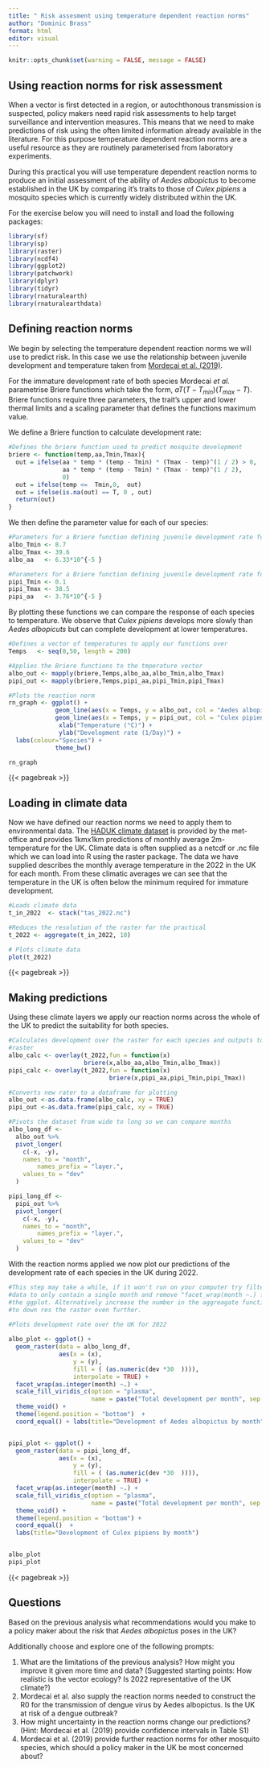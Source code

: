 ---
title: " Risk assesment using temperature dependent reaction norms"
author: "Dominic Brass"
format: html
editor: visual
---

```{r setup, include=FALSE}
knitr::opts_chunk$set(warning = FALSE, message = FALSE) 
```

## Using reaction norms for risk assessment

When a vector is first detected in a region, or autochthonous transmission is suspected, policy makers need rapid risk assessments to help target surveillance and intervention measures. This means that we need to make predictions of risk using the often limited information already available in the literature. For this purpose temperature dependent reaction norms are a useful resource as they are routinely parameterised from laboratory experiments.

During this practical you will use temperature dependent reaction norms to produce an initial assessment of the ability of *Aedes albopictus* to become established in the UK by comparing it's traits to those of *Culex pipiens* a mosquito species which is currently widely distributed within the UK.

For the exercise below you will need to install and load the following packages:

```{r}
library(sf)
library(sp)
library(raster)
library(ncdf4)
library(ggplot2)
library(patchwork)
library(dplyr)
library(tidyr)
library(rnaturalearth)
library(rnaturalearthdata)


```

## Defining reaction norms

We begin by selecting the temperature dependent reaction norms we will use to predict risk. In this case we use the relationship between juvenile development and temperature taken from [Mordecai et al. (2019)](https://onlinelibrary.wiley.com/doi/10.1111/ele.13335).

For the immature development rate of both species Mordecai *et al.* parametrise Briere functions which take the form, $aT(T-T_{min})(T_{max} - T)$. Briere functions require three parameters, the trait's upper and lower thermal limits and a scaling parameter that defines the functions maximum value. 

We define a Briere function to calculate development rate:

```{r}
#Defines the briere function used to predict mosquito development
briere <- function(temp,aa,Tmin,Tmax){
  out = ifelse(aa * temp * (temp - Tmin) * (Tmax - temp)^(1 / 2) > 0,
               aa * temp * (temp - Tmin) * (Tmax - temp)^(1 / 2),  
               0)
  out = ifelse(temp <=  Tmin,0,  out)
  out = ifelse(is.na(out) == T, 0 , out)
  return(out)
}

```

We then define the parameter value for each of our species:

```{r}

#Parameters for a Briere function defining juvenile development rate for aedes albopictus
albo_Tmin <- 8.7  
albo_Tmax <- 39.6
albo_aa   <- 6.33*10^{-5 }

#Parameters for a Briere function defining juvenile development rate for Culex pipens
pipi_Tmin <- 0.1 
pipi_Tmax <- 38.5
pipi_aa   <- 3.76*10^{-5 }

```

By plotting these functions we can compare the response of each species to temperature. We observe that *Culex pipiens* develops more slowly than *Aedes albopicuts* but can complete development at lower temperatures.

```{r}

#Defines a vector of temperatures to apply our functions over
Temps   <- seq(0,50, length = 200) 

#Applies the Briere functions to the tmperature vector
albo_out <- mapply(briere,Temps,albo_aa,albo_Tmin,albo_Tmax)
pipi_out <- mapply(briere,Temps,pipi_aa,pipi_Tmin,pipi_Tmax)

#Plots the reaction norm
rn_graph <- ggplot() +
             geom_line(aes(x = Temps, y = albo_out, col = "Aedes albopictus")) +
             geom_line(aes(x = Temps, y = pipi_out, col = "Culex pipiens")) +
              xlab("Temperature (°C)") + 
              ylab("Development rate (1/Day)") + 
  labs(colour="Species") + 
             theme_bw()

rn_graph
```

{{< pagebreak >}}

## Loading in climate data

Now we have defined our reaction norms we need to apply them to environmental data. The [HADUK climate dataset](https://catalogue.ceda.ac.uk/uuid/46f8c1377f8849eeb8570b8ac9b26d86) is provided by the met-office and provides 1kmx1km predictions of monthly average 2m-temperature for the UK. Climate data is often supplied as a netcdf or .nc file which we can load into R using the raster package. The data we have supplied describes the monthly average temperature in the 2022 in the UK for each month. From these climatic averages we can see that the temperature in the UK is often below the minimum required for immature development.

```{r}
#Loads climate data
t_in_2022  <- stack("tas_2022.nc") 

#Reduces the resolution of the raster for the practical
t_2022 <- aggregate(t_in_2022, 10) 

# Plots climate data
plot(t_2022) 
```

{{< pagebreak >}}

## Making predictions

Using these climate layers we apply our reaction norms across the whole of the UK to predict the suitability for both species.

```{r}
#Calculates development over the raster for each species and outputs to a new 
#raster
albo_calc <- overlay(t_2022,fun = function(x)  
                     briere(x,albo_aa,albo_Tmin,albo_Tmax))
pipi_calc <- overlay(t_2022,fun = function(x)  
                            briere(x,pipi_aa,pipi_Tmin,pipi_Tmax))

#Converts new rater to a dataframe for plotting
albo_out <-as.data.frame(albo_calc, xy = TRUE)
pipi_out <-as.data.frame(pipi_calc, xy = TRUE)

#Pivots the dataset from wide to long so we can compare months
albo_long_df <- 
  albo_out %>%
  pivot_longer(
    c(-x, -y),
    names_to = "month",
        names_prefix = "layer.",
    values_to = "dev"
  ) 

pipi_long_df <- 
  pipi_out %>%
  pivot_longer(
    c(-x, -y),
    names_to = "month",
        names_prefix = "layer.",
    values_to = "dev"
  ) 
```

With the reaction norms applied we now plot our predictions of the development rate of each species in the UK during 2022.

```{r}
#This step may take a while, if it won't run on your computer try filtering the
#data to only contain a single month and remove "facet_wrap(month ~.) from 
#the ggplot. Alternatively increase the number in the aggreagate function 
#to down res the raster even further.
  
#Plots development rate over the UK for 2022

albo_plot <- ggplot() +
  geom_raster(data = albo_long_df,
              aes(x = (x),
                  y = (y),
                  fill = ( (as.numeric(dev *30  )))), 
                  interpolate = TRUE) +
  facet_wrap(as.integer(month) ~.) + 
  scale_fill_viridis_c(option = "plasma",
                       name = paste("Total development per month", sep = "")) +
  theme_void() +
  theme(legend.position = "bottom")  + 
  coord_equal() + labs(title="Development of Aedes albopictus by month")


pipi_plot <- ggplot() +
  geom_raster(data = pipi_long_df,
              aes(x = (x),
                  y = (y),
                  fill = ( (as.numeric(dev *30  )))), 
                  interpolate = TRUE) +
  facet_wrap(as.integer(month) ~.) + 
  scale_fill_viridis_c(option = "plasma",
                       name = paste("Total development per month", sep = "")) +
  theme_void() +
  theme(legend.position = "bottom") + 
  coord_equal()  + 
  labs(title="Development of Culex pipiens by month")


albo_plot 
pipi_plot
```
{{< pagebreak >}}

## Questions

Based on the previous analysis what recommendations would you make to a policy maker about the risk that *Aedes albopictus* poses in the UK?

Additionally choose and explore one of the following prompts:

1.  What are the limitations of the previous analysis? How might you improve it given more time and data? (Suggested starting points: How realistic is the vector ecology? Is 2022 representative of the UK climate?)
2.  Mordecai et al. also supply the reaction norms needed to construct the R0 for the transmission of dengue virus by Aedes albopictus. Is the UK at risk of a dengue outbreak?
3.  How might uncertainty in the reaction norms change our predictions? (Hint: Mordecai et al. (2019) provide confidence intervals in Table S1)
4.  Mordecai et al. (2019) provide further reaction norms for other mosquito species, which should a policy maker in the UK be most concerned about?

